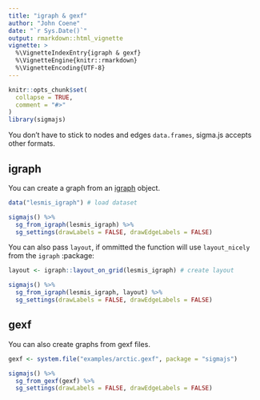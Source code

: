 ```yaml
---
title: "igraph & gexf"
author: "John Coene"
date: "`r Sys.Date()`"
output: rmarkdown::html_vignette
vignette: >
  %\VignetteIndexEntry{igraph & gexf}
  %\VignetteEngine{knitr::rmarkdown}
  %\VignetteEncoding{UTF-8}
---
```


```r
knitr::opts_chunk$set(
  collapse = TRUE,
  comment = "#>"
)
library(sigmajs)
```

You don't have to stick to nodes and edges `data.frames`, sigma.js accepts other formats.

## igraph

You can create a graph from an [igraph](http://igraph.org/r/) object.

```r
data("lesmis_igraph") # load dataset

sigmajs() %>%
  sg_from_igraph(lesmis_igraph) %>%
  sg_settings(drawLabels = FALSE, drawEdgeLabels = FALSE)
```

You can also pass `layout`, if ommitted the function will use `layout_nicely` from the `igraph` :package:

```r
layout <- igraph::layout_on_grid(lesmis_igraph) # create layout

sigmajs() %>%
  sg_from_igraph(lesmis_igraph, layout) %>%
  sg_settings(drawLabels = FALSE, drawEdgeLabels = FALSE)
```

## gexf

You can also create graphs from gexf files.

```r
gexf <- system.file("examples/arctic.gexf", package = "sigmajs")

sigmajs() %>% 
  sg_from_gexf(gexf) %>%
  sg_settings(drawLabels = FALSE, drawEdgeLabels = FALSE)
```